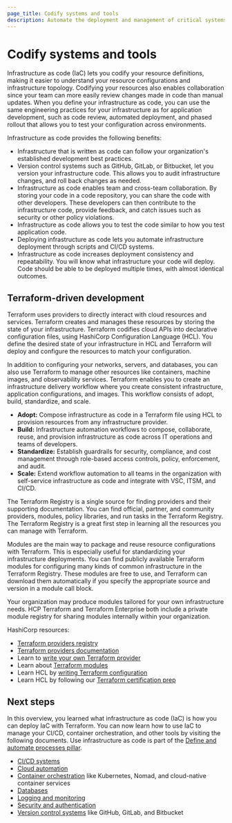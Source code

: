 ```yaml
---
page_title: Codify systems and tools
description: Automate the deployment and management of critical systems and tools using infrastructure as code to improve reliability, security, and audit capabilities.
---
```


# Codify systems and tools  

Infrastructure as code (IaC) lets you codify your resource definitions, making it easier to understand your resource configurations and infrastructure topology. Codifying your resources also enables collaboration since your team can more easily review changes made in code than manual updates. When you define your infrastructure as code, you can use the same engineering practices for your infrastructure as for application development, such as code review, automated deployment, and phased rollout that allows you to test your configuration across environments.

Infrastructure as code provides the following benefits:

- Infrastructure that is written as code can follow your organization's established development best practices.
- Version control systems such as GitHub, GitLab, or Bitbucket, let you version your infrastructure code. This allows you to audit infrastructure changes, and roll back changes as needed.
- Infrastructure as code enables team and cross-team collaboration. By storing your code in a code repository, you can share the code with other developers. These developers can then contribute to the infrastructure code, provide feedback, and catch issues such as security or other policy violations.
- Infrastructure as code allows you to test the code similar to how you test application code.
- Deploying infrastructure as code lets you automate infrastructure deployment through scripts and CI/CD systems.
- Infrastructure as code increases deployment consistency and repeatability. You will know what infrastructure your code will deploy. Code should be able to be deployed multiple times, with almost identical outcomes.

## Terraform-driven development

Terraform uses providers to directly interact with cloud resources and services. Terraform creates and manages these resources by storing the state of your infrastructure. Terraform codifies cloud APIs into declarative configuration files, using HashiCorp Configuration Language (HCL). You define the desired state of your infrastructure in HCL and Terraform will deploy and configure the resources to match your configuration.

In addition to configuring your networks, servers, and databases, you can also use Terraform to manage other resources like containers, machine images, and observability services. Terraform enables you to create an infrastructure delivery workflow where you create consistent infrastructure, application configurations, and images. This workflow consists of adopt, build, standardize, and scale.

- **Adopt:** Compose infrastructure as code in a Terraform file using HCL to provision resources from any infrastructure provider.
- **Build:** Infrastructure automation workflows to compose, collaborate, reuse, and provision infrastructure as code across IT operations and teams of developers.
- **Standardize:** Establish guardrails for security, compliance, and cost management through role-based access controls, policy, enforcement, and audit.
- **Scale:** Extend workflow automation to all teams in the organization with self-service infrastructure as code and integrate with VSC, ITSM, and CI/CD.

The Terraform Registry is a single source for finding providers and their supporting documentation. You can find official, partner, and community providers, modules, policy libraries, and run tasks in the Terraform Registry. The Terraform Registry is a great first step in learning all the resources you can manage with Terraform. 
 
Modules are the main way to package and reuse resource configurations with Terraform. This is especially useful for standardizing your infrastructure deployments. You can find publicly available Terraform modules for configuring many kinds of common infrastructure in the Terraform Registry. These modules are free to use, and Terraform can download them automatically if you specify the appropriate source and version in a module call block.

Your organization may produce modules tailored for your own infrastructure needs. HCP Terraform and Terraform Enterprise both include a private module registry for sharing modules internally within your organization.

HashiCorp resources:
- [Terraform providers registry](https://registry.terraform.io/browse/providers)
- [Terraform providers documentation](/terraform/language/providers)
- Learn to [write your own Terraform provider](/terraform/tutorials/providers-plugin-framework/providers-plugin-framework-provider)
- Learn about [Terraform modules](/terraform/language/modules)
- Learn HCL by [writing Terraform configuration](/terraform/tutorials/configuration-language)
- Learn HCL by following our [Terraform certification prep](/terraform/tutorials/certification-003/associate-study-003#use-and-create-modules)

## Next steps

In this overview, you learned what infrastructure as code (IaC) is how you can deploy IaC with Terraform. You can now learn how to use IaC to manage your CI/CD, container orchestration, and other tools by visiting the following documents. Use infrastructure as code is part of the [Define and automate processes pillar](/well-architected-framework/define-and-automate-processes).

- [CI/CD systems](/well-architected-framework/define-and-automate-processes/define/as-code/cicd)
- [Cloud automation](/well-architected-framework/define-and-automate-processes/define/as-code/cloud)
- [Container orchestration](/well-architected-framework/define-and-automate-processes/define/as-code/orchestration) like Kubernetes, Nomad, and cloud-native container services
- [Databases](/well-architected-framework/define-and-automate-processes/define/as-code/database)
- [Logging and monitoring](/well-architected-framework/define-and-automate-processes/define/as-code/monitoring)
- [Security and authentication](/well-architected-framework/define-and-automate-processes/define/as-code/security)
- [Version control systems](/well-architected-framework/define-and-automate-processes/define/as-code/version-control) like GitHub, GitLab, and Bitbucket
